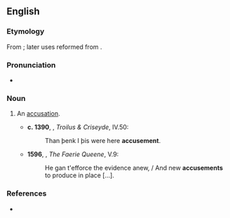 ==English==

===Etymology===
From {{der|en|frm|acusement}}; later uses reformed from {{suffix|accuse|ment|lang=en}}.

===Pronunciation===
* {{a|UK}} {{IPA|/əˈkjuːzmənt/|lang=en}}

===Noun===
{{en-noun}}

# {{lb|en|now|_|rare}} An [[accusation]]. {{defdate|from 14th c.}}
#* '''c. 1390''', {{w|Geoffrey Chaucer}}, ''Troilus & Criseyde'', IV.50:
#*: Than þenk I þis were here '''accusement'''.
#* '''1596''', {{w|Edmund Spenser}}, ''The Faerie Queene'', V.9:
#*: He gan t'efforce the evidence anew, / And new '''accusements''' to produce in place […].

===References===
* {{R:Webster 1913}}